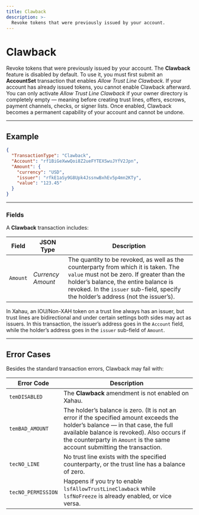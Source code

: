 ```yaml
---
title: Clawback
description: >-
  Revoke tokens that were previously issued by your account.
---
```

# Clawback

Revoke tokens that were previously issued by your account. The **Clawback** feature is disabled by default. To use it, you must first submit an **AccountSet** transaction that enables *Allow Trust Line Clawback*. If your account has already issued tokens, you cannot enable Clawback afterward. You can only activate *Allow Trust Line Clawback* if your owner directory is completely empty — meaning before creating trust lines, offers, escrows, payment channels, checks, or signer lists. Once enabled, Clawback becomes a permanent capability of your account and cannot be undone.

---

## Example

```json
{
  "TransactionType": "Clawback",
  "Account": "rf1BiGeXwwQoi8Z2ueFYTEXSwuJYfV2Jpn",
  "Amount": {
    "currency": "USD",
    "issuer": "rfkE1aSy9G8Upk4JssnwBxhEv5p4mn2KTy",
    "value": "123.45"
  }
}
````

---

### Fields

A **Clawback** transaction includes:

| Field    | JSON Type                     | Description                                                                                                                                                                                                                                                    |
| -------- | ----------------------------- | -------------------------------------------------------------------------------------------------------------------------------------------------------------------------------------------------------------------------------------------------------------- |
| `Amount` | *Currency Amount*             | The quantity to be revoked, as well as the counterparty from which it is taken. The `value` must not be zero. If greater than the holder’s balance, the entire balance is revoked. In the `issuer` sub-field, specify the holder’s address (not the issuer’s). |

In Xahau, an IOU/Non-XAH token on a trust line always has an issuer, but trust lines are bidirectional and under certain settings both sides may act as issuers. In this transaction, the issuer’s address goes in the `Account` field, while the holder’s address goes in the `issuer` sub-field of `Amount`.

---

## Error Cases

Besides the standard transaction errors, Clawback may fail with:

| Error Code         | Description                                                                                                                                                                                                                                                |
| ------------------ | ---------------------------------------------------------------------------------------------------------------------------------------------------------------------------------------------------------------------------------------------------------- |
| `temDISABLED`      | The **Clawback** amendment is not enabled on Xahau.                                                                                                                                                                                                   |
| `temBAD_AMOUNT`    | The holder’s balance is zero. (It is not an error if the specified amount exceeds the holder’s balance — in that case, the full available balance is revoked). Also occurs if the counterparty in `Amount` is the same account submitting the transaction. |
| `tecNO_LINE`       | No trust line exists with the specified counterparty, or the trust line has a balance of zero.                                                                                                                                                             |
| `tecNO_PERMISSION` | Happens if you try to enable `lsfAllowTrustLineClawback` while `lsfNoFreeze` is already enabled, or vice versa.                                                                                                                                            |

